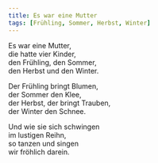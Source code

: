 ```yaml
---
title: Es war eine Mutter
tags: [Frühling, Sommer, Herbst, Winter]
---
```



Es war eine Mutter,  
die hatte vier Kinder,  
den Frühling, den Sommer,  
den Herbst und den Winter.  
  
Der Frühling bringt Blumen,  
der Sommer den Klee,  
der Herbst, der bringt Trauben,  
der Winter den Schnee.  
  
Und wie sie sich schwingen  
im lustigen Reihn,  
so tanzen und singen  
wir fröhlich darein.  

